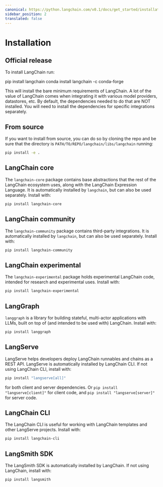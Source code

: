 ```yaml
---
canonical: https://python.langchain.com/v0.1/docs/get_started/installation
sidebar_position: 2
translated: false
---
```


# Installation

## Official release

To install LangChain run:


<Tabs>
  <TabItem value="pip" label="Pip" default>
    <CodeBlock language="bash">pip install langchain</CodeBlock>
  </TabItem>
  <TabItem value="conda" label="Conda">
    <CodeBlock language="bash">conda install langchain -c conda-forge</CodeBlock>
  </TabItem>
</Tabs>

This will install the bare minimum requirements of LangChain.
A lot of the value of LangChain comes when integrating it with various model providers, datastores, etc.
By default, the dependencies needed to do that are NOT installed. You will need to install the dependencies for specific integrations separately.

## From source

If you want to install from source, you can do so by cloning the repo and be sure that the directory is `PATH/TO/REPO/langchain/libs/langchain` running:

```bash
pip install -e .
```

## LangChain core

The `langchain-core` package contains base abstractions that the rest of the LangChain ecosystem uses, along with the LangChain Expression Language. It is automatically installed by `langchain`, but can also be used separately. Install with:

```bash
pip install langchain-core
```

## LangChain community

The `langchain-community` package contains third-party integrations. It is automatically installed by `langchain`, but can also be used separately. Install with:

```bash
pip install langchain-community
```

## LangChain experimental

The `langchain-experimental` package holds experimental LangChain code, intended for research and experimental uses.
Install with:

```bash
pip install langchain-experimental
```

## LangGraph

`langgraph` is a library for building stateful, multi-actor applications with LLMs, built on top of (and intended to be used with) LangChain.
Install with:

```bash
pip install langgraph
```

## LangServe

LangServe helps developers deploy LangChain runnables and chains as a REST API.
LangServe is automatically installed by LangChain CLI.
If not using LangChain CLI, install with:

```bash
pip install "langserve[all]"
```

for both client and server dependencies. Or `pip install "langserve[client]"` for client code, and `pip install "langserve[server]"` for server code.

## LangChain CLI

The LangChain CLI is useful for working with LangChain templates and other LangServe projects.
Install with:

```bash
pip install langchain-cli
```

## LangSmith SDK

The LangSmith SDK is automatically installed by LangChain.
If not using LangChain, install with:

```bash
pip install langsmith
```